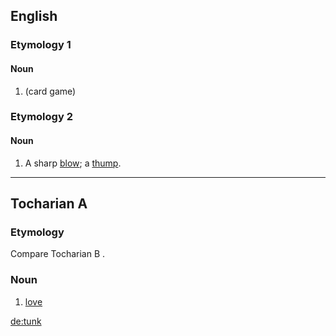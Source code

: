 {{also|-tunk}}
==English==

===Etymology 1===

====Noun====
{{en-noun}}

# {{alternative form of|tonk|nodot=yes|lang=en}} (card game)

===Etymology 2===

====Noun====
{{en-noun}}

# {{label|en|UK|dialect|or|US|colloquial}} A sharp [[blow]]; a [[thump]].

{{Webster 1913}}

----

==Tocharian A==

===Etymology===
Compare Tocharian B {{m|txb|tankw}}.

===Noun===
{{head|xto|noun}}

# [[love]]

[[de:tunk]]